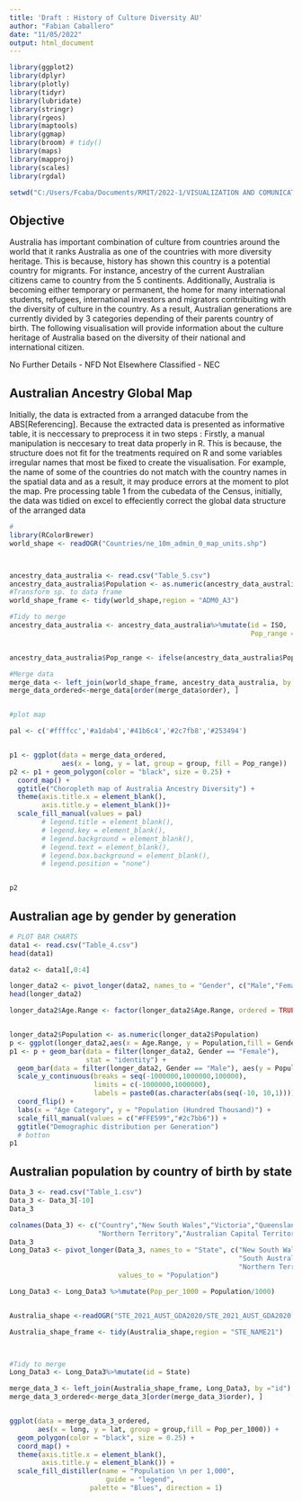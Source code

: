 ```yaml
---
title: 'Draft : History of Culture Diversity AU'
author: "Fabian Caballero"
date: "11/05/2022"
output: html_document
---
```


```r
library(ggplot2)
library(dplyr)
library(plotly)
library(tidyr)
library(lubridate)
library(stringr)
library(rgeos)
library(maptools)
library(ggmap)
library(broom) # tidy() 
library(maps)
library(mapproj)
library(scales)
library(rgdal)

setwd("C:/Users/Fcaba/Documents/RMIT/2022-1/VISUALIZATION AND COMUNICATION/ASSIGNMENTS/FINAL")
```

## Objective

Australia has important combination of culture from countries around the world that it ranks Australia as one of the countries with more diversity heritage. This is because, history has shown this country is a potential country for migrants. For instance, ancestry of the current Australian citizens came to country from the 5 continents. Additionally, Australia is becoming either temporary or permanent, the home for many international students, refugees, international investors and migrators contribuiting with the diversity of culture in the country. As a result, Australian generations are currently divided by 3 categories depending of their parents country of birth. The following visualisation will provide information about the culture heritage of Australia based on the diversity of their national and international citizen. 

No Further Details - NFD
Not Elsewhere Classified - NEC

## Australian Ancestry Global Map
Initially, the data is extracted from a arranged datacube from the ABS[Referencing]. Because the extracted data is presented as informative table, it is neccessary to preprocess it in two steps :
Firstly, a manual manipulation is neccesary to treat data properly in R. This is because, the structure does not fit for the treatments required on R and some variables irregular names that most be fixed to create the visualisation. For example, the name of some of the countries do not match with the country names in the spatial data and as a result, it may produce errors at the moment to plot the map. 
Pre processing table 1 from the cubedata of the Census, initially, the data was tidied on excel to effeciently correct the global data structure of the arranged data
```r
#
library(RColorBrewer)
world_shape <- readOGR("Countries/ne_10m_admin_0_map_units.shp")



ancestry_data_australia <- read.csv("Table_5.csv")
ancestry_data_australia$Population <- as.numeric(ancestry_data_australia$Population)
#Transform sp. to data frame
world_shape_frame <- tidy(world_shape,region = "ADM0_A3")

#Tidy to merge
ancestry_data_australia <- ancestry_data_australia%>%mutate(id = ISO,
                                                            Pop_range = factor(Pop_range,levels = c("<1000",">=1000 and < 100000", ">=100000 and <500000", ">=500000 < 1000000", "> 1000000"),ordered = TRUE))


ancestry_data_australia$Pop_range <- ifelse(ancestry_data_australia$Population>=1000 & ancestry_data_australia$Population<=100000,yes = ">=1000 and < 100000",no = ifelse(ancestry_data_australia$Population>=100000 & ancestry_data_australia$Population<500000,yes = ">=100000 and <500000", no = ifelse(ancestry_data_australia$Population>=500000 & ancestry_data_australia$Population<1000000,yes = ">=500000 < 1000000",no = ifelse(ancestry_data_australia$Population>=1000000,yes = "> 1000000",no = ifelse(ancestry_data_australia$Population<1000,yes = "<1000",no = 0)))))

#Merge data
merge_data <- left_join(world_shape_frame, ancestry_data_australia, by ="id")
merge_data_ordered<-merge_data[order(merge_data$order), ] 


#plot map

pal <- c('#ffffcc','#a1dab4','#41b6c4','#2c7fb8','#253494')


p1 <- ggplot(data = merge_data_ordered,
             aes(x = long, y = lat, group = group, fill = Pop_range))
p2 <- p1 + geom_polygon(color = "black", size = 0.25) + 
  coord_map() +
  ggtitle("Choropleth map of Australia Ancestry Diversity") +
  theme(axis.title.x = element_blank(),
        axis.title.y = element_blank())+
  scale_fill_manual(values = pal)
        # legend.title = element_blank(),
        # legend.key = element_blank(),
        # legend.background = element_blank(),
        # legend.text = element_blank(),
        # legend.box.background = element_blank(),
        # legend.position = "none")


p2
```

## Australian age by gender by generation 

```r
# PLOT BAR CHARTS
data1 <- read.csv("Table_4.csv")
head(data1)

data2 <- data1[,0:4]

longer_data2 <- pivot_longer(data2, names_to = "Gender", c("Male","Female"), values_to = "Population")
head(longer_data2)

longer_data2$Age.Range <- factor(longer_data2$Age.Range, ordered = TRUE)


longer_data2$Population <- as.numeric(longer_data2$Population)
p <- ggplot(longer_data2,aes(x = Age.Range, y = Population,fill = Gender))
p1 <- p + geom_bar(data = filter(longer_data2, Gender == "Female"),
                   stat = "identity") +
  geom_bar(data = filter(longer_data2, Gender == "Male"), aes(y = Population*(-1)),stat = "identity") + 
  scale_y_continuous(breaks = seq(-1000000,1000000,100000),
                     limits = c(-1000000,1000000),
                     labels = paste0(as.character(abs(seq(-10, 10,1))))) +
  coord_flip() +
  labs(x = "Age Category", y = "Population (Hundred Thousand)") +
  scale_fill_manual(values = c("#FFE599","#2c7bb6")) +
  ggtitle("Demographic distribution per Generation")
  # botton
p1

```

## Australian population by country of birth by state

```r
Data_3 <- read.csv("Table_1.csv")
Data_3 <- Data_3[-10]
Data_3

colnames(Data_3) <- c("Country","New South Wales","Victoria","Queensland","South Australia","Western Australia","Tasmania",
                      "Northern Territory","Australian Capital Territory")
Data_3
Long_Data3 <- pivot_longer(Data_3, names_to = "State", c("New South Wales","Victoria","Queensland",
                                                         "South Australia","Western Australia","Tasmania",
                                                         "Northern Territory","Australian Capital Territory"),
                           values_to = "Population")

Long_Data3 <- Long_Data3 %>%mutate(Pop_per_1000 = Population/1000)


Australia_shape <-readOGR("STE_2021_AUST_GDA2020/STE_2021_AUST_GDA2020.shp")

Australia_shape_frame <- tidy(Australia_shape,region = "STE_NAME21")



#Tidy to merge
Long_Data3 <- Long_Data3%>%mutate(id = State)

merge_data_3 <- left_join(Australia_shape_frame, Long_Data3, by ="id")
merge_data_3_ordered<-merge_data_3[order(merge_data_3$order), ] 


ggplot(data = merge_data_3_ordered,
       aes(x = long, y = lat, group = group,fill = Pop_per_1000)) +
  geom_polygon(color = "black", size = 0.25) + 
  coord_map() +
  theme(axis.title.x = element_blank(),
        axis.title.y = element_blank()) +
  scale_fill_distiller(name = "Population \n per 1,000",
                        guide = "legend",
                    palette = "Blues", direction = 1) 

```

